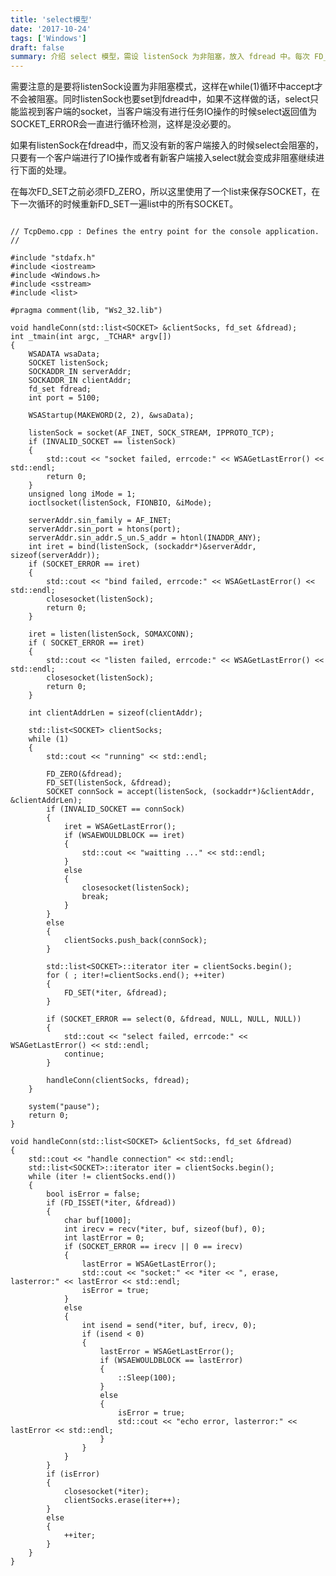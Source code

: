```yaml
---
title: 'select模型'
date: '2017-10-24'
tags: ['Windows']
draft: false
summary: 介绍 select 模型，需设 listenSock 为非阻塞，放入 fdread 中。每次 FD_SET 前要 FD_ZERO，用 list 保存 SOCKET 循环处理。在`_tmain`函数中创建套接字、绑定、监听等，通过 select 检测读写事件并处理客户端连接与数据收发。 
---
```


需要注意的是要将listenSock设置为非阻塞模式，这样在while(1)循环中accept才不会被阻塞。同时listenSock也要set到fdread中，如果不这样做的话，select只能监视到客户端的socket，当客户端没有进行任务IO操作的时候select返回值为SOCKET_ERROR会一直进行循环检测，这样是没必要的。

如果有listenSock在fdread中，而又没有新的客户端接入的时候select会阻塞的，只要有一个客户端进行了IO操作或者有新客户端接入select就会变成非阻塞继续进行下面的处理。


在每次FD_SET之前必须FD_ZERO，所以这里使用了一个list来保存SOCKET，在下一次循环的时候重新FD_SET一遍list中的所有SOCKET。
```

// TcpDemo.cpp : Defines the entry point for the console application.
//

#include "stdafx.h"
#include <iostream>
#include <Windows.h>
#include <sstream>
#include <list>

#pragma comment(lib, "Ws2_32.lib")

void handleConn(std::list<SOCKET> &clientSocks, fd_set &fdread);
int _tmain(int argc, _TCHAR* argv[])
{
	WSADATA wsaData;
	SOCKET listenSock;
	SOCKADDR_IN serverAddr;
	SOCKADDR_IN clientAddr;
	fd_set fdread;
	int port = 5100;

	WSAStartup(MAKEWORD(2, 2), &wsaData);

	listenSock = socket(AF_INET, SOCK_STREAM, IPPROTO_TCP);
	if (INVALID_SOCKET == listenSock)
	{
		std::cout << "socket failed, errcode:" << WSAGetLastError() << std::endl;
		return 0;
	}
	unsigned long iMode = 1;
	ioctlsocket(listenSock, FIONBIO, &iMode);

	serverAddr.sin_family = AF_INET;
	serverAddr.sin_port = htons(port);
	serverAddr.sin_addr.S_un.S_addr = htonl(INADDR_ANY);
	int iret = bind(listenSock, (sockaddr*)&serverAddr, sizeof(serverAddr));
	if (SOCKET_ERROR == iret)
	{
		std::cout << "bind failed, errcode:" << WSAGetLastError() << std::endl;
		closesocket(listenSock);
		return 0;
	}
	
	iret = listen(listenSock, SOMAXCONN);
	if ( SOCKET_ERROR == iret)
	{
		std::cout << "listen failed, errcode:" << WSAGetLastError() << std::endl;
		closesocket(listenSock);
		return 0;
	}

	int clientAddrLen = sizeof(clientAddr);

	std::list<SOCKET> clientSocks;
	while (1)
	{
		std::cout << "running" << std::endl;
	
		FD_ZERO(&fdread);
		FD_SET(listenSock, &fdread);
		SOCKET connSock = accept(listenSock, (sockaddr*)&clientAddr, &clientAddrLen);
		if (INVALID_SOCKET == connSock)
		{
			iret = WSAGetLastError();
			if (WSAEWOULDBLOCK == iret)
			{
				std::cout << "waitting ..." << std::endl;
			}
			else
			{
				closesocket(listenSock);
				break;
			}
		}
		else
		{
			clientSocks.push_back(connSock);
		}

		std::list<SOCKET>::iterator iter = clientSocks.begin();
		for ( ; iter!=clientSocks.end(); ++iter)
		{
			FD_SET(*iter, &fdread);
		}

		if (SOCKET_ERROR == select(0, &fdread, NULL, NULL, NULL))
		{
			std::cout << "select failed, errcode:" << WSAGetLastError() << std::endl;
			continue;
		}

		handleConn(clientSocks, fdread);
	}

	system("pause");
	return 0;
}

void handleConn(std::list<SOCKET> &clientSocks, fd_set &fdread)
{
	std::cout << "handle connection" << std::endl; 
	std::list<SOCKET>::iterator iter = clientSocks.begin();
	while (iter != clientSocks.end())
	{
		bool isError = false;
		if (FD_ISSET(*iter, &fdread))
		{
			char buf[1000];
			int irecv = recv(*iter, buf, sizeof(buf), 0);
			int lastError = 0;
			if (SOCKET_ERROR == irecv || 0 == irecv)
			{
				lastError = WSAGetLastError();
				std::cout << "socket:" << *iter << ", erase, lasterror:" << lastError << std::endl;
				isError = true;
			}
			else
			{
				int isend = send(*iter, buf, irecv, 0);
				if (isend < 0)
				{
					lastError = WSAGetLastError();
					if (WSAEWOULDBLOCK == lastError)
					{
						::Sleep(100);
					}
					else
					{
						isError = true;
						std::cout << "echo error, lasterror:" << lastError << std::endl;
					}
				}
			}
		}
		if (isError)
		{
			closesocket(*iter);
			clientSocks.erase(iter++);
		}
		else
		{
			++iter;
		}
	}
}


```